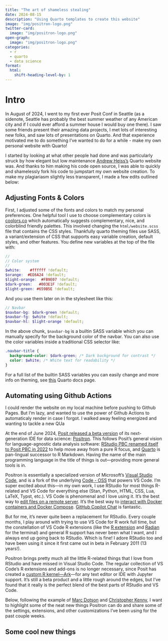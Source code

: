 ```yaml
---
title: "The art of shameless stealing"
date: 2024-08-15
description: "Using Quarto templates to create this website"
image: "img/positron-logo.png"
twitter-card:
  image: "img/positron-logo.png"
open-graph:
  image: "img/positron-logo.png"
categories:
  - r
  - quarto
  - data science
format:
  html: 
    shift-heading-level-by: 1
---
```


# Intro 

In August of 2024, I went to my first ever Posit Conf in Seattle (as a sidenote, Seattle has probably the best summer weather of any American city and if I could ever afford a summer house I would buy one there). I saw some friends present their amazing data projects, I met lots of interesting new folks, and saw lots of presentations on Quarto. And that experience motivated me to do something I've wanted to do for a while - make my own personal website with Quarto!

I started by looking at what other people had done and was particularly struck by how elegant but low maintenance [Andrew Heiss's](https://www.andrewheiss.com/) Quarto website was. And thanks to him making his code open source, I was able to quickly and shamelessly fork his code to jumpstart my own website creation. To make my plagiariasm slightly less transparent, I made a few edits outlined below:


## Adjusting Fonts & Colors

First, I adjusted some of the fonts and colors to match my personal preferences. One helpful tool I use to choose complementary colors is [coolors.co](https://coolors.co/) which automatically suggests complementary, nice, and colorblind friendly palettes. This involved changing the `html/website.scss` file that contains the CSS styles. Thankfully quarto theming files use SASS, a variant/extension of CSS that supports easy variable creation, default styles, and other features. You define new variables at the top of the file with:

```scss
//
// Color system
//
$white:    #ffffff !default;
$orange:  #EE6A24 !default;
$light-orange:  #FB9E07 !default;
$dark-green:   #003E1F !default;
$light-green: #659B5E !default;
```

And you use them later on in the stylesheet like this:

```scss
// Navbar
$navbar-bg: $dark-green !default;
$navbar-fg: $white !default;
$navbar-hl: $light-orange !default;

```

In the above chunk, `$navbar-bg` is a builtin SASS variable which you can manually specify for the background color of the navbar. You can also use the color variables inside a traditional CSS selector like:

```scss
.navbar-title {
  background-color: $dark-green; /* Dark background for contrast */
  color: $white; /* White text for readability */
}

```

For a full list of the builtin SASS variables you can easily change and more info on theming, see [this](https://quarto.org/docs/output-formats/html-themes.html#sass-variables) Quarto docs page.



## Automating using Github Actions 

I could render the website on my local machine before pushing to Github Pages. But I'm lazy, and wanted to use the power of Github Actions to automaticaly render in case I forgot. 
I walked away feeling energized and wanting to tackle a new QUa



At the end of June 2024, [Posit released a beta version](https://www.infoworld.com/article/3715702/maker-of-rstudio-launches-new-r-and-python-ide.html) of its next-generation IDE for data science: [Positron](https://github.com/posit-dev/positron). This follows Posit's general vision for language-agnostic data analysis software: [RStudio PBC renamed itself to Posit PBC in 2022](https://posit.co/blog/rstudio-is-becoming-posit/) to help move away from a pure R focus, and [Quarto](https://quarto.org/) is pan-lingual successor to R Markdown. Having the name of the main programming language in the title of things is out—providing more general tools is in.

Positron is essentially a specialized version of Microsoft's [Visual Studio Code](https://code.visualstudio.com/), and is a fork of the underlying [Code - OSS](https://github.com/microsoft/vscode) that powers VS Code. I'm super excited about this—in my own work, I use RStudio for most things R-related and VS Code for everything else (Stan, Python, HTML, CSS, Lua, LaTeX, Typst, etc.). VS Code is phenomenal and I love using it. It's the best way to [edit files on a remote server](https://code.visualstudio.com/docs/remote/ssh). It's the best way to [interact with Docker containers and Docker Compose](https://code.visualstudio.com/docs/containers/overview). [GitHub Copilot Chat](https://docs.github.com/en/copilot/using-github-copilot/asking-github-copilot-questions-in-your-ide) is fantastic.

But for me, it's never quite been a replacement for RStudio. Every couple months, I play around with trying to use VS Code for R work full time, but the constellation of VS Code R extensions (like the [R extension](https://marketplace.visualstudio.com/items?itemName=REditorSupport.r) and [Radian](https://github.com/randy3k/radian) for the terminal) and general R support has never been what I want, and I always end up going back to RStudio. Which is fine! I adore RStudio too and have been using it since it first came out in beta in February 2011 (13 years!).

Positron brings pretty much all the little R-related things that I love from RStudio and have missed in Visual Studio Code. The regular collection of VS Code's R extensions and add-ons is no longer necessary, since Posit has created a [custom R kernel—Ark](https://github.com/posit-dev/ark)—for any text editor or IDE with Jupyter support. It's still a beta product and a little rough around the edges, but I've found that it really is the perfect blend of the best parts of RStudio and VS Code.

Below, following the example of [Marc Dotson](https://occasionaldivergences.com/posts/positron-intro/) and [Christopher Kenny](https://christophertkenny.com/posts/2024-06-29-positron-settings/), I want to highlight some of the neat new things Positron can do and share some of the settings, extensions, and other customizations I've been using for the past couple weeks.


## Some cool new things
